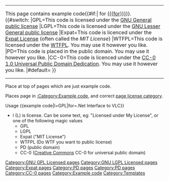 {| class="widebox center" style="padding:0;"
|style="padding:0;"|This page contains example code{{#if:{{{for|}}}|&#32;for [[{{{for}}}]]}}.<br /><!--
-->{{#switch:{{{l}}}<!--
  -->|GPL=This code is licensed under the [https://www.gnu.org/copyleft/gpl.html GNU General public license][[Category:GNU GPL Licensed pages]]<!--
  -->|LGPL=This code is licensed under the [https://www.gnu.org/copyleft/lesser.html GNU Lesser General public license][[Category:GNU LGPL Licensed pages]]<!--
  -->|Expat=This code is licenced under the [https://directory.fsf.org/wiki/License:Expat Expat License] (often called the ''MIT License'')[[Category:Expat pages]]<!--
  -->|WTFPL=This code is licensed under the [http://www.wtfpl.net/ WTFPL]. You may use it however you like.[[Category:PD pages]]<!--
  -->|PD=This code is placed in the public domain. You may use it however you like.[[Category:PD pages]]<!--
  -->|CC-0=This code is licenced under the [https://creativecommons.org/publicdomain/zero/1.0/ CC-0 1.0 Universal Public Domain Dedication]. You may use it however you like.[[Category:CC-0 pages]]<!--
  -->|#default={{{l|}}}<!--
-->}}
|}<includeonly>[[Category:Example code]]</includeonly><noinclude>

Place at top of pages which are just example code.

Places page in [[:Category:Example code]], and correct [[:Category:Page licenses|page license category]].

Usage <nowiki>{{example code|l=GPL|for=.Net Interface to VLC}}</nowiki>

* l (L) is license. Can be some text, eg: "Licensed under My License", or one of the following magic values
** GPL
** LGPL
** Expat ("MIT License")
** WTFPL (Do WTF you want to public license)
** PD (public domain)
** CC-0 ([[Creative Commons]] CC-0 for universal public domain)

[[Category:Templates]]
</noinclude>